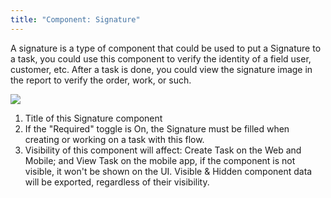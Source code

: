```yaml
---
title: "Component: Signature"
---
```


A signature is a type of component that could be used to put a Signature to a task, you could use this component to verify the identity of a field user, customer, etc. After a task is done, you could view the signature image in the report to verify the order, work, or such.

![](https://t3837933.p.clickup-attachments.com/t3837933/19781bd6-2236-4b74-97e4-4e6f25d04250/image.png)

1. Title of this Signature component
2. If the "Required" toggle is On, the Signature must be filled when creating or working on a task with this flow.
3. Visibility of this component will affect: Create Task on the Web and Mobile; and View Task on the mobile app, if the component is not visible, it won't be shown on the UI. Visible & Hidden component data will be exported, regardless of their visibility.